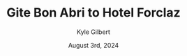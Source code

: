 ---
author: Kyle Gilbert
date: August 3rd, 2024
id: xRaubXdc9V
parent: bQZ6JTM4hJ
route: tour-du-mont-blanc-2024/16664831411
gain: 2669
loss: 2405
miles: 7.91
time: 4,8
categories: stage
title: Gite Bon Abri to Hotel Forclaz
readOnly: true
---